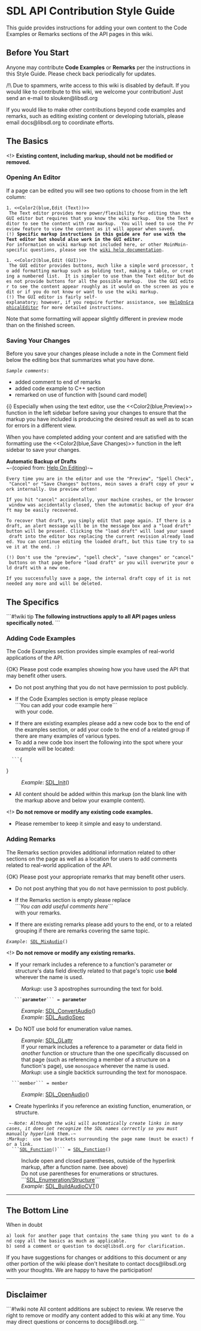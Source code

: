 <!-- pragma section-numbers off -->
<!-- pragma disable-camelcase -->

= SDL API Contribution Style Guide =

This guide provides instructions for adding your own content to the Code Examples or Remarks sections of the API pages in this wiki.


== Before You Start ==

Anyone may contribute '''Code Examples''' or '''Remarks''' per the instructions in this Style Guide.  Please check back periodically for updates.

/!\ Due to spammers, write access to this wiki is disabled by default.  If you would like to contribute to this wiki, we welcome your contribution!  Just send an e-mail to slouken@libsdl.org

If you would like to make other contributions beyond code examples and remarks, such as editing existing content or developing tutorials, please email docs@libsdl.org to coordinate efforts.

== The Basics ==

<!> '''Existing content, including markup, should not be modified or removed.'''

=== Opening An Editor ===
If a page can be edited you will see two options to choose from in the left column:
 1. <<Color2(blue,Edit (Text))>>
  The Text editor provides more power/flexibility for editing than the GUI editor but requires that you know the wiki markup.  Use the Text editor to see the content with raw markup.  You will need to use the Preview feature to view the content as it will appear when saved.
 (!) '''Specific markup instructions in this guide are for use with the Text editor but should also work in the GUI editor.'''
 For information on wiki markup not included here, or other MoinMoin-specific questions, please see the [http://wiki.libsdl.org/moin.cgi/HelpOnEditing wiki help documentation].

 1. <<Color2(blue,Edit (GUI))>>
  The GUI editor provides buttons, much like a simple word processor, to add formatting markup such as bolding text, making a table, or creating a numbered list.  It is simpler to use than the Text editor but does not provide buttons for all the possible markup.  Use the GUI editor to see the content appear roughly as it would on the screen as you edit or if you do not know or want to use the wiki markup.
 (!) The GUI editor is fairly self-explanatory; however, if you require further assistance, see [http://wiki.libsdl.org/moin.cgi/HelpOnGraphicalEditor HelpOnGraphicalEditor] for more detailed instructions.

Note that some formatting will appear slightly different in preview mode than on the finished screen.


=== Saving Your Changes ===
Before you save your changes please include a note in the Comment field below the editing box that summarizes what you have done.
 ''Sample comments'': 
* added comment to end of remarks
* added code example to C++ section
* remarked on use of function with [sound card model]

{i} Especially when using the text editor, use the <<Color2(blue,Preview)>> function in the left sidebar before saving your changes to ensure that the markup you have included is producing the desired result as well as to scan for errors in a different view.

When you have completed adding your content and are satisfied with the formatting use the <<Color2(blue,Save Changes)>> function in the left sidebar to save your changes.

'''Automatic Backup of Drafts'''<br/>
~-(copied from: [http://wiki.libsdl.org/moin.cgi/HelpOnEditing Help On Editing])-~

 Every time you are in the editor and use the "Preview", "Spell Check", "Cancel" or "Save Changes" buttons, moin saves a draft copy of your work internally. Use preview often!

 If you hit "cancel" accidentally, your machine crashes, or the browser window was accidentally closed, then the automatic backup of your draft may be easily recovered.

 To recover that draft, you simply edit that page again. If there is a draft, an alert message will be in the message box and a "load draft" button will be present. Clicking the "load draft" will load your saved draft into the editor box replacing the current revision already loaded. You can continue editing the loaded draft, but this time try to save it at the end. :)

 (!) Don't use the "preview", "spell check", "save changes" or "cancel" buttons on that page before "load draft" or you will overwrite your old draft with a new one.

 If you successfully save a page, the internal draft copy of it is not needed any more and will be deleted. 

== The Specifics ==

```#!wiki tip
'''The following instructions apply to all API pages unless specifically noted.'''
```

=== Adding Code Examples ===
The Code Examples section provides simple examples of real-world applications of the API.

{OK} Please post code examples showing how you have used the API that may benefit other users.  
* Do not post anything that you do not have permission to post publicly.

* If the Code Examples section is empty please replace<br/>```You can add your code example here```<br/>with your code.

* If there are existing examples please add a new code box to the end of the examples section, or add your code to the end of a related group if there are many examples of various types.
* To add a new code box insert the following into the spot where your example will be located:
   ```{
{{{#!highlight cpp
 
```
}}}}
: ''Example'': [[SDL_Init]]()

* All content should be added within this markup (on the blank line with the markup above and below your example content).

<!> '''Do not remove or modify any existing code examples.'''

* Please remember to keep it simple and easy to understand.

=== Adding Remarks ===
The Remarks section provides additional information related to other sections on the page as well as a location for users to add comments related to real-world application of the API.  

{OK} Please post your appropriate remarks that may benefit other users.  
* Do not post anything that you do not have permission to post publicly.

* If the Remarks section is empty please replace<br/>```''You can add useful comments here''```<br/>with your remarks.

* If there are existing remarks please add yours to the end, or to a related grouping if there are remarks covering the same topic.
 ''Example'': [[SDL_MixAudio]]()

<!> '''Do not remove or modify any existing remarks.'''

* If your remark includes a reference to a function's parameter or structure's data field directly related to that page's topic use '''bold''' wherever the name is used.
:''Markup'':  use 3 apostrophes surrounding the text for bold.
    ```'''parameter'''``` = '''parameter'''
: ''Example'': [[SDL_ConvertAudio]]()
: ''Example'': [[SDL_AudioSpec]]
* Do NOT use bold for enumeration value names.
: ''Example'': [[SDL_GLattr]]
: If your remark includes a reference to a parameter or data field in ''another'' function or structure than the one specifically discussed on that page (such as referencing a member of a structure on a function's page), use <code>monospace</code> wherever the name is used.
:''Markup'':  use a single backtick surrounding the text for monospace.
   ```<code>member</code>``` = <code>member</code>
: ''Example'': [[SDL_OpenAudio]]()

* Create hyperlinks if you reference an existing function, enumeration, or structure.
  ~-''Note: Although the wiki will automatically create links in many cases, it does not recognize the SDL names correctly so you must manually hyperlink them.''-~<br/>
:''Markup'':  use two brackets surrounding the page name (must be exact) for a link.
   ```[[SDL_Function]]()``` = [[SDL_Function]]()
: Include open and closed parentheses, outside of the hyperlink markup, after a function name. (see above)
: Do not use parentheses for enumerations or structures.
:```[[SDL_Enumeration/Structure]]```
: ''Example'': [[SDL_BuildAudioCVT]]()


----
== The Bottom Line ==

When in doubt
 a) look for another page that contains the same thing you want to do and copy all the basics as much as applicable.  
 b) send a comment or question to docs@libsdl.org for clarification.

If you have suggestions for changes or additions to this document or any other portion of the wiki please don't hesitate to contact docs@libsdl.org with your thoughts.  We are happy to have the participation!

----
== Disclaimer ==
```#!wiki note
All content additions are subject to review.  We reserve the right to remove or modify any content added to this wiki at any time.  You may direct questions or concerns to docs@libsdl.org.
```
